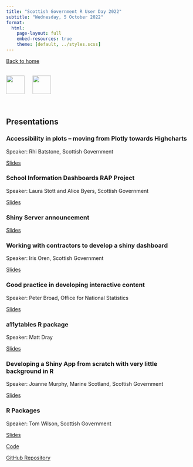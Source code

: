 ```yaml
---
title: "Scottish Government R User Day 2022"
subtitle: "Wednesday, 5 October 2022"
format: 
  html:
    page-layout: full
    embed-resources: true
    theme: [default, ../styles.scss]
---
```


[Back to home](../)

<br>
[![](../images/SG-logo.jpg){height=50 fig-alt="Scottish Government"}](https://www.gov.scot/) &emsp; [![](../images/Rlogo.svg){height=50 fig-alt="R Project"}](https://www.r-project.org/)

<br>


## Presentations

### Accessibility in plots – moving from Plotly towards Highcharts 

Speaker: Rhi Batstone, Scottish Government

[Slides](https://github.com/scotgovanalysis/R-user-day-talks/raw/main/2022-10-05/slides/NRS%20-%20Highcharter%20presentation%20-%20R%20User%20day.pptx){.download}

### School Information Dashboards RAP Project

Speaker: Laura Stott and Alice Byers, Scottish Government

[Slides](https://github.com/scotgovanalysis/R-user-day-talks/blob/main/2022-10-05/slides/School%20Information%20Dashboards%20Presentation.pptx){.download}

### Shiny Server announcement

[Slides](https://github.com/scotgovanalysis/R-user-day-talks/blob/main/2022-10-05/slides/SPACe%20-%20Tranche%202%20-%20Analytical%20Workbench%20Project%20-%20Communications%20-%20R%20User%20Day%20R%20Shiny%20Dashboard%20Flash%20Talk.pptx){.download}

### Working with contractors to develop a shiny dashboard

Speaker: Iris Oren, Scottish Government

[Slides](https://github.com/scotgovanalysis/R-user-day-talks/blob/main/2022-10-05/slides/Working%20with%20a%20contractor%20to%20deliver%20a%20dashboard.pptx){.download}

### Good practice in developing interactive content

Speaker: Peter Broad, Office for National Statistics

[Slides](https://github.com/scotgovanalysis/R-user-day-talks/blob/main/2022-10-05/slides/Interactivity%20presentation%20-%20Scot%20Gov%20event%20-%20Oct%2022%20PB%20ONS.pptx){.download}

### a11ytables R package

Speaker: Matt Dray

[Slides](https://github.com/scotgovanalysis/R-user-day-talks/blob/main/2022-10-05/slides/2022-10-05_sg-r-user-day_matt-dray.pdf){.download}

### Developing a Shiny App from scratch with very little background in R

Speaker: Joanne Murphy, Marine Scotland, Scottish Government

[Slides](https://github.com/scotgovanalysis/R-user-day-talks/blob/main/2022-10-05/slides/R%20Users%20Shiny.pptx){.download}

### R Packages

Speaker: Tom Wilson, Scottish Government

[Slides](https://github.com/scotgovanalysis/R-user-day-talks/blob/main/2022-10-05/slides/R_packages_talk.pdf){.download}

[Code](https://github.com/scotgovanalysis/R-user-day-talks/blob/main/2022-10-05/slides/create_Rpackage_example.R){.external target="_blank"}

[GitHub Repository](https://github.com/tomwilsonsco/rpackage-talk){.external target="_blank"}
